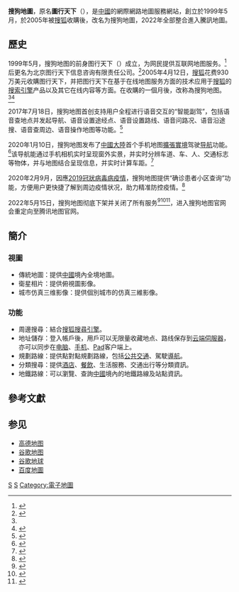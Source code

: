 {{noteTA
|G1=IT
|1=zh-cn:2019冠状病毒病; zh-hk:2019冠狀病毒病; zh-tw:嚴重特殊傳染性肺炎;zh-my:2019冠状病毒疾病;zh-sg:2019冠状病毒疾病;
}}
{{Infobox website
| name           = 搜狗地圖
| url            = {{URL|https://map.sogou.com}}{{失效链接}}
| commercial     = 是
| type           = [[电子地图服务|电子地图服务]]
| language       = 中文
| owner          = [[搜狗|搜狗]]
| launch_date    = {{start date and age|1999}}
| current_status = 停运
}}
'''搜狗地圖'''，原名'''圖行天下'''（{{lang|en|Go2Map}}），是[[中華人民共和國|中國]]的網際網路地圖服務網站，創立於1999年5月，於2005年被[[搜狐|搜狐]]收購後，改名为搜狗地圖，2022年全部整合進入騰訊地圖。

==歷史==
1999年5月，搜狗地图的前身图行天下（{{lang|en|Go2Map}}）成立，为网民提供互联网地图服务。<ref>{{cite news|url=https://tech.huanqiu.com/article/9CaKrnJC9d0|title=GB大战中 搜狗地图究竟是出局还是入局？|work=[[環球網|環球網]]|author=鞭牛士|date=2013-09-05|archive-url=https://web.archive.org/web/20200720021526/https://tech.huanqiu.com/article/9CaKrnJC9d0|archive-date=2020-07-20|deadurl=no|accessdate=2020-07-20}}</ref>后更名为北京图行天下信息咨询有限责任公司。<ref name=":0">{{Cite news|url=http://tech.sina.com.cn/i/2005-04-13/0308580003.shtml|title=搜狐930万美元收购Go2Map|author=许金晶|date=2005-04-13|work=第一财经日报|publisher=新浪|accessdate=|language=|format=|archive-url=https://web.archive.org/web/20050413025149/http://tech.sina.com.cn/i/2005-04-13/0308580003.shtml|archive-date=2005-04-13|deadurl=no}}</ref>2005年4月12日，[[搜狐|搜狐]]花费930万美元收購图行天下，并把图行天下在基于在线地图服务方面的技术应用于[[搜狐|搜狐]]的[[搜索引擎|搜索引擎]]产品以及其它在线内容等方面。在收購的一個月後，改称為搜狗地图。<ref name=":0" /><ref>{{cite news|url=https://it.sohu.com/20050601/n240086583.shtml|title=搜狐收购Go2Map出成果 搜狗推出地图搜索测试版|publisher=搜狐IT|date=2005-06-01|author=殷星|archive-url=https://web.archive.org/web/20060111063837/https://it.sohu.com/20050601/n240086583.shtml|archive-date=2006-11-10|deadurl=no}}</ref>

2017年7月18日，搜狗地图首创支持用户全程进行语音交互的“智能副驾”，包括语音查地点并发起导航、语音设置途经点、语音设置路线、语音问路况、语音沿途搜、语音查周边、语音操作地图等功能。<ref>{{Cite news|url=http://www.xinhuanet.com//tech/2017-07/20/c_1121349078.htm|title=搜狗地图发布智能副驾|author=|date=2017-07-20|work=南方日报|publisher=新華網|accessdate=2020-07-22|language=|format=|archive-url=https://web.archive.org/web/20190703185953/http://www.xinhuanet.com//tech/2017-07/20/c_1121349078.htm|archive-date=2019-07-03|deadurl=yes}}</ref>

2020年1月10日，搜狗地图发布了[[中國大陸|中國大陸]]首个手机地图[[擴張實境|擴張實境]]驾驶[[导航|导航]]功能。<ref>{{cite news|url=https://tech.sina.com.cn/roll/2020-01-10/doc-iihnzhha1517532.shtml|title=搜狗地图发布国内首个手机地图AR实景驾驶导航功能|work=新浪科技|publisher=PingWest品玩|date=2020-01-10|archive-url=https://web.archive.org/web/20200720083103/https://tech.sina.com.cn/roll/2020-01-10/doc-iihnzhha1517532.shtml|archiev-date=|deadurl=no|accessdate=2020-07-20|archive-date=2020-07-20}}</ref>该导航能通过手机相机实时呈现窗外实景，并实时分辨车道、车、人、交通标志等物体，并与地图结合呈现信息，并实时计算车距。<ref>{{Cite news|url=https://tech.163.com/20/0109/15/F2F7Q3VF00098IEO.html|title=搜狗地图手机AR实景驾驶导航上线|author=|date=2020-01-09|work=网易|publisher=|accessdate=2020-07-22|language=|format=|archive-url=https://web.archive.org/web/20200722072009/https://tech.163.com/20/0109/15/F2F7Q3VF00098IEO.html|archive-date=2020-07-22|deadurl=no}}</ref>

2020年2月9月，因應[[2019冠狀病毒病疫情|2019冠狀病毒病疫情]]，搜狗地图提供“确诊患者小区查询”功能，方便用户更快捷了解到周边疫情状况，助力精准防控疫情。<ref>{{cite news|url=https://tech.sina.com.cn/i/2020-02-09/doc-iimxxstf0037530.shtml|title=搜狗上线“确诊患者小区查询”功能 支持91个城市|work=新浪科技|date=2020-02-09|archive-url=https://web.archive.org/web/20200720023632/https://tech.sina.com.cn/i/2020-02-09/doc-iimxxstf0037530.shtml|archive-date=2020-07-20|dead-url=no|accessdate=2020-07-20}}</ref>

2022年5月15日，搜狗地图彻底下架并关闭了所有服务<ref>{{cite news|url=https://www.ithome.com/0/617/913.htm|title=搜狗地图官宣5月15日下线，将关闭所有服务，此前App已下架|work=[[IT之家|IT之家]]|author=汪淼|date=2022-05-11|dead-url=no|accessdate=2022-05-16|archive-date=2022-06-14|archive-url=https://web.archive.org/web/20220614031133/https://www.ithome.com/0/617/913.htm}}</ref><ref>{{cite news|url=https://www.sohu.com/a/546266060_120321309|title=搜狗地图将正式下线，关闭服务前最后“奶”了腾讯地图一口|author=ZAKER新闻|work=[[搜狐|搜狐]]|date=2022-05-12|dead-url=no|accessdate=2022-05-16|archive-date=2022-05-16|archive-url=https://web.archive.org/web/20220516042900/https://www.sohu.com/a/546266060_120321309}}</ref><ref>{{cite news|url=https://c.m.163.com/news/a/H766LNEG055254GA.html|title=搜狗地图将z终止运营|author=财联在线|work=[[网易新闻|网易新闻]]|date=2022-05-12|dead-url=no}}</ref>，进入搜狗地图官网会重定向至腾讯地图官网。

==簡介==
===視圖===
* 傳統地圖：提供[[中華人民共和國|中國]]境內全境地圖。
* 衛星相片：提供俯視圖影像。
* 城市仿真三维影像：提供個別城市的仿真三維影像。

===功能===
* 周邊搜尋：結合[[搜狐|搜狐]][[搜尋引擎|搜尋引擎]]。
* 地址儲存：登入帳戶後，用戶可以无限量收藏地点、路线保存到[[云端伺服器|云端伺服器]]，亦可以同步在[[电脑|电脑]]、[[手机|手机]]、[[IPad|Pad]]客户端上。
* 規劃路線：提供點對點規劃路線，包括[[公共交通|公共交通]]、駕駛[[導航|導航]]。
* 分類搜尋：提供[[酒店|酒店]]、[[餐飲|餐飲]]、生活服務、交通出行等分類資訊。
* 地鐵路線：可以瀏覽、查詢[[中華人民共和國|中國]]境內的地鐵路線及站點資訊。

==參考文獻==
{{reflist|30em}}

== 参见 ==
* [[高德地图|高德地图]]
* [[谷歌地图|谷歌地图]]
* [[谷歌地球|谷歌地球]]
* [[百度地圖|百度地圖]]

{{搜狐}}
{{地球}}

[[Category:1999年建立的网站|S]]
[[Category:路線規劃軟體|S]]
[[Category:電子地圖|Category:電子地圖]]